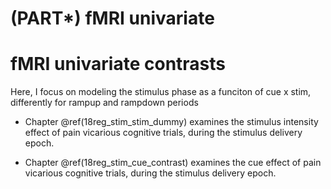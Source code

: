 # (PART\*) fMRI univariate {.unnumbered}

# fMRI univariate contrasts {#fmri_time .unnumbered}

Here, I focus on modeling the stimulus phase as a funciton of cue x stim, differently for rampup and rampdown periods

* Chapter \@ref(18reg_stim_stim_dummy) examines the stimulus intensity effect of pain vicarious cognitive trials, during the stimulus delivery epoch. 

* Chapter \@ref(18reg_stim_cue_contrast) examines the cue effect of pain vicarious cognitive trials, during the stimulus delivery epoch.
